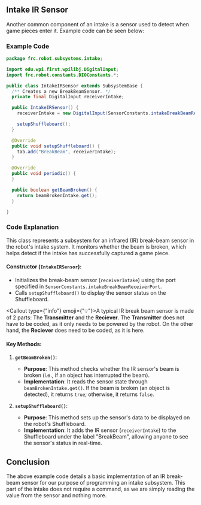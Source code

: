 
<Head>
    <title>Intake IR Sensor - FEDS201</title>
    <meta property="og:title" content="Intake IR Sensor - FEDS201" key="title" />
</Head>

## Intake IR Sensor

Another common component of an intake is a sensor used to detect when game pieces enter it. Example code can be seen below:

### Example Code

``` java
package frc.robot.subsystems.intake;

import edu.wpi.first.wpilibj.DigitalInput;
import frc.robot.constants.DIOConstants.*;

public class IntakeIRSensor extends SubsystemBase {
  /** Creates a new BreakBeamSensor. */
  private final DigitalInput receiverIntake;

  public IntakeIRSensor() {
    receiverIntake = new DigitalInput(SensorConstants.intakeBreakBeamReceiverPort);

    setupShuffleboard();
  }

  @Override
  public void setupShuffleboard() {
    tab.add("BreakBeam", receiverIntake);
  }

  @Override
  public void periodic() {
  }

  public boolean getBeamBroken() {
    return beamBrokenIntake.get();
  }

}
```

### Code Explanation

This class represents a subsystem for an infrared (IR) break-beam sensor in the robot's intake system. It monitors whether the beam is broken, 
which helps detect if the intake has successfully captured a game piece.

#### Constructor (`IntakeIRSensor`):
- Initializes the break-beam sensor (`receiverIntake`) using the port specified in `SensorConstants.intakeBreakBeamReceiverPort`.
- Calls `setupShuffleboard()` to display the sensor status on the Shuffleboard.

<Callout type={"info"} emoji={"💡"}>A typical IR break beam sensor is made of 2 parts: The **Transmitter** and the **Reciever**. The **Transmitter** does not have to be coded, as it only needs to be powered by the robot. On the other hand, the **Reciever** does need to be coded, as it is here.</Callout>

#### Key Methods:

1. **`getBeamBroken()`**:
   - **Purpose**: This method checks whether the IR sensor's beam is broken (i.e., if an object has interrupted the beam).
   - **Implementation**: It reads the sensor state through `beamBrokenIntake.get()`. If the beam is broken (an object is detected), it returns `true`; otherwise, it returns `false`.

2. **`setupShuffleboard()`**:
   - **Purpose**: This method sets up the sensor's data to be displayed on the robot's Shuffleboard.
   - **Implementation**: It adds the IR sensor (`receiverIntake`) to the Shuffleboard under the label "BreakBeam", allowing anyone to see the sensor's status in real-time.


## Conclusion

The above example code details a basic implementation of an IR break-beam sensor for our purpose of programming an intake subsystem. This part of the intake does not require a command, as we are simply reading the value from the sensor and nothing more.
